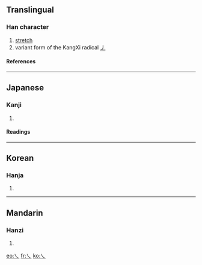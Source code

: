 ==Translingual==
===Han character===
{{Han char|rad=丿|as=00|sn=1|four=|canj=一人 (MO), X一人 (XMO)}}
# [[stretch]]
# variant form of the KangXi radical [[Wiktionary:Chinese radical index 丿|丿]]
====References====
{{Han ref|kx=0081.070|dkj=00107|dj=0164.080|hdz=10042.090|uh=4E40|ud=20032}}
----
==Japanese==
===Kanji===
{{ja-kanji|grade=|rs=丿00}}
# {{defn|Japanese}}
====Readings====
{{ja-readings|on=[[ふつ]] (futsu), [[ぶち]] (buchi)|kun=[[まがる]] (magaru)}}
----
==Korean==
===Hanja===
{{ko-hanja|hangeul=불|rv=bul|mr=pul}}
# {{defn|Korean}}
----
==Mandarin==
===Hanzi===
{{cmn-hanzi|pin=[[fú]] (fu2)|wg=fu<sup>2</sup>}}
# {{defn|Mandarin}}

[[eo:乀]]
[[fr:乀]]
[[ko:乀]]